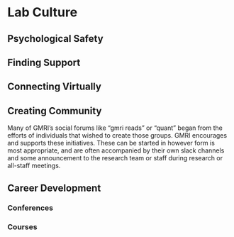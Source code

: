 # Lab Culture 




## Psychological Safety


## Finding Support


## Connecting Virtually


## Creating Community

Many of GMRI's social forums like "gmri reads" or "quant"  began from the efforts of individuals that wished to create those groups. GMRI encourages and supports these initiatives. These can be started in however form is  most appropriate, and are often accompanied by their own slack channels and some announcement to the research team or staff during research or all-staff meetings.


## Career Development


### Conferences


### Courses
